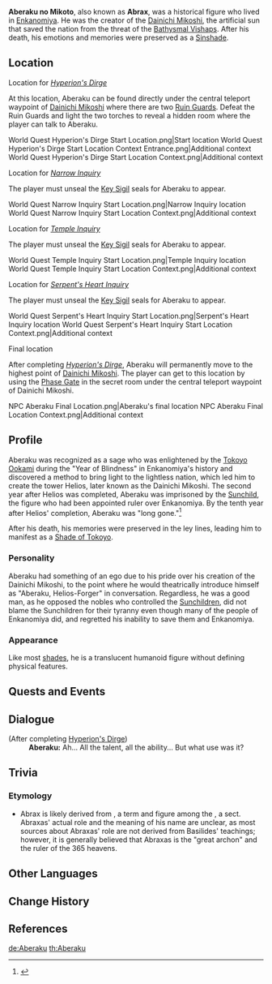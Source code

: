 {{Character Infobox
|type             = NPC
|deceased         = Past
|image            = NPC Aberaku.png
|realname         = Abrax
|region           = Inazuma
|affiliation      = Enkanomiya
|affiliation2     = Shades of Tokoyo
|title            = Helios-Forger
}}
{{Quote
|quote   = The book says that the craftsman {{Rubi|"Aberaku no Mikoto"|Abrax}} was ordered to create the chariot of the sun to finally bring light to the everlasting night.
|speaker = [[Enjou]]
|source  = "[[The Subterranean Trials of Drake and Serpent]]"
}}
'''Aberaku no Mikoto''', also known as '''Abrax''', was a historical figure who lived in [[Enkanomiya]]. He was the creator of the [[Dainichi Mikoshi]], the artificial sun that saved the nation from the threat of the [[Bathysmal Vishaps]]. After his death, his emotions and memories were preserved as a [[Sinshade]].

==Location==
;Location for ''[[Hyperion's Dirge (Quest)|Hyperion's Dirge]]''
At this location, Aberaku can be found directly under the central teleport waypoint of [[Dainichi Mikoshi]] where there are two [[Ruin Guard]]s. Defeat the Ruin Guards and light the two torches to reveal a hidden room where the player can talk to Aberaku.
<gallery hideaddbutton="true" captionalign="center">
World Quest Hyperion's Dirge Start Location.png|Start location
World Quest Hyperion's Dirge Start Location Context Entrance.png|Additional context
World Quest Hyperion's Dirge Start Location Context.png|Additional context
</gallery>

;Location for ''[[Narrow Inquiry]]''
The player must unseal the [[Key Sigil]] seals for Aberaku to appear.
<gallery hideaddbutton="true" captionalign="center">
World Quest Narrow Inquiry Start Location.png|Narrow Inquiry location
World Quest Narrow Inquiry Start Location Context.png|Additional context
</gallery>

;Location for ''[[Temple Inquiry]]''
The player must unseal the [[Key Sigil]] seals for Aberaku to appear.
<gallery hideaddbutton="true" captionalign="center">
World Quest Temple Inquiry Start Location.png|Temple Inquiry location
World Quest Temple Inquiry Start Location Context.png|Additional context
</gallery>

;Location for ''[[Serpent's Heart Inquiry]]''
The player must unseal the [[Key Sigil]] seals for Aberaku to appear.
<gallery hideaddbutton="true" captionalign="center">
World Quest Serpent's Heart Inquiry Start Location.png|Serpent's Heart Inquiry location
World Quest Serpent's Heart Inquiry Start Location Context.png|Additional context
</gallery>

;Final location
After completing ''[[Hyperion's Dirge]]'', Aberaku will permanently move to the highest point of [[Dainichi Mikoshi]]. The player can get to this location by using the [[Phase Gate]] in the secret room under the central teleport waypoint of Dainichi Mikoshi.
<gallery hideaddbutton="true" captionalign="center">
NPC Aberaku Final Location.png|Aberaku's final location
NPC Aberaku Final Location Context.png|Additional context
</gallery>

==Profile==
{{See also|Dainichi Mikoshi#Lore}}
Aberaku was recognized as a sage who was enlightened by the [[Tokoyo Ookami]] during the "Year of Blindness" in Enkanomiya's history and discovered a method to bring light to the lightless nation, which led him to create the tower Helios, later known as the Dainichi Mikoshi. The second year after Helios was completed, Aberaku was imprisoned by the [[Sunchild]], the figure who had been appointed ruler over Enkanomiya. By the tenth year after Helios' completion, Aberaku was "long gone."<ref name="sun and moon">{{Ref/Book|The Byakuyakoku Collection|2}}</ref>

After his death, his memories were preserved in the ley lines, leading him to manifest as a [[Shade of Tokoyo]].

===Personality===
Aberaku had something of an ego due to his pride over his creation of the Dainichi Mikoshi, to the point where he would theatrically introduce himself as "Aberaku, Helios-Forger" in conversation. Regardless, he was a good man, as he opposed the nobles who controlled the [[Sunchildren]], did not blame the Sunchildren for their tyranny even though many of the people of Enkanomiya did, and regretted his inability to save them and Enkanomiya.

===Appearance===
Like most [[Shades of Tokoyo|shades]], he is a translucent humanoid figure without defining physical features.

==Quests and Events==
{{Quests and Events}}

==Dialogue==
{{Dialogue start}}
;(After completing [[Hyperion's Dirge]])
:'''Aberaku:''' Ah... All the talent, all the ability... But what use was it?
{{Dialogue end}}

==Trivia==
===Etymology===
* Abrax is likely derived from {{w|Abraxas}}, a term and figure among the {{w|Basilideans}}, a {{w|Gnosticism|Gnostic}} sect. Abraxas' actual role and the meaning of his name are unclear, as most sources about Abraxas' role are not derived from Basilides' teachings; however, it is generally believed that Abraxas is the "great archon" and the ruler of the 365 heavens.

==Other Languages==
{{Other Languages|default_hidden = 1
|en      = Aberaku (Abrax)
|zhs     = 阿倍良久 (阿布拉克)
|zhs_rm  = Ābèiliángjiǔ (Ābùlākè)
|zht     = 阿倍良久 (阿布拉克)
|zht_rm  = Ābèiliángjiǔ (Ābùlākè)
|ja      = 阿倍良久 (アブラクサス)
|ja_rm   = Aberaku (Aburakusasu)
|ko      = //아베라쿠// (//아브락스//)
|es      = Aberaku (Abraxas)
|fr      = Aberaku (Abrax)
|ru      = Абэраку (Абракс)
|th      = Aberaku (Abrax)
|vi      = Aberaku (Abrax)
|de      = Aberaku (Abrax)
|id      = Aberaku (Abrax)
|pt      = Aberaku (Abrax)
|tr      = Aberaku (Abrax)
|it      = Aberaku (Abrax)
}}

==Change History==
{{Change History|2.4|introduced=2.3}}

==References==
{{Reflist}}

[[de:Aberaku]]
[[th:Aberaku]]